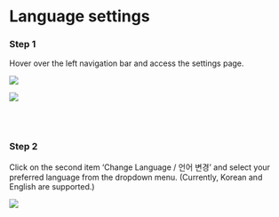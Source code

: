 # Language settings

### Step 1

Hover over the left navigation bar and access the settings page.

![](/studio-pro/images/docs/getting-started/language-settings/step-1-1.png)

![](/studio-pro/images/docs/getting-started/language-settings/step-1-2.png)

<br />
<br />

### Step 2

Click on the second item ‘Change Language / 언어 변경’ and select your preferred language from the dropdown menu. (Currently, Korean and English are supported.)

![](/studio-pro/images/docs/getting-started/language-settings/step-2-1.png)
